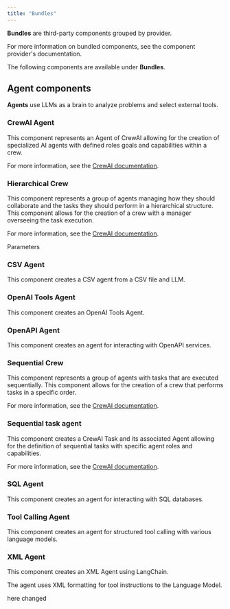 ```yaml
---
title: "Bundles"
---
```


**Bundles** are third-party components grouped by provider.

For more information on bundled components, see the component provider's documentation.

The following components are available under **Bundles**.

## **Agent components**[**​**](https://docs.langflow.org/components-bundle-components#agent-components)

**Agents** use LLMs as a brain to analyze problems and select external tools.

### **CrewAI Agent**[**​**](https://docs.langflow.org/components-bundle-components#crewai-agent)

This component represents an Agent of CrewAI allowing for the creation of specialized AI agents with defined roles goals and capabilities within a crew.

For more information, see the [CrewAI documentation](https://docs.crewai.com/core-concepts/Agents/).

<Accordion title="Parameters">
  
</Accordion>

### **Hierarchical Crew**[**​**](https://docs.langflow.org/components-bundle-components#hierarchical-crew)

This component represents a group of agents managing how they should collaborate and the tasks they should perform in a hierarchical structure. This component allows for the creation of a crew with a manager overseeing the task execution.

For more information, see the [CrewAI documentation](https://docs.crewai.com/how-to/Hierarchical/).

Parameters

### **CSV Agent**[**​**](https://docs.langflow.org/components-bundle-components#csv-agent)

This component creates a CSV agent from a CSV file and LLM.

<Accordion title="Parameters">
  
</Accordion>

### **OpenAI Tools Agent**[**​**](https://docs.langflow.org/components-bundle-components#openai-tools-agent)

This component creates an OpenAI Tools Agent.

<Accordion title="Parameters">
  
</Accordion>

### **OpenAPI Agent**[**​**](https://docs.langflow.org/components-bundle-components#openapi-agent)

This component creates an agent for interacting with OpenAPI services.

<Accordion title="Parameters">
  
</Accordion>

### **Sequential Crew**[**​**](https://docs.langflow.org/components-bundle-components#sequential-crew)

This component represents a group of agents with tasks that are executed sequentially. This component allows for the creation of a crew that performs tasks in a specific order.

For more information, see the [CrewAI documentation](https://docs.crewai.com/how-to/Sequential/).

<Accordion title="Parameters">
  
</Accordion>

### **Sequential task agent**[**​**](https://docs.langflow.org/components-bundle-components#sequential-task-agent)

This component creates a CrewAI Task and its associated Agent allowing for the definition of sequential tasks with specific agent roles and capabilities.

For more information, see the [CrewAI documentation](https://docs.crewai.com/how-to/Sequential/).

<Accordion title="Parameters">
  
</Accordion>

### **SQL Agent**[**​**](https://docs.langflow.org/components-bundle-components#sql-agent)

This component creates an agent for interacting with SQL databases.

<Accordion title="Parameters">
  
</Accordion>

### **Tool Calling Agent**[**​**](https://docs.langflow.org/components-bundle-components#tool-calling-agent)

This component creates an agent for structured tool calling with various language models.

<Accordion title="Parameters">
  
</Accordion>

### **XML Agent**[**​**](https://docs.langflow.org/components-bundle-components#xml-agent)

This component creates an XML Agent using LangChain.

The agent uses XML formatting for tool instructions to the Language Model.

<Accordion title="Parameters">
  
</Accordion>

here changed